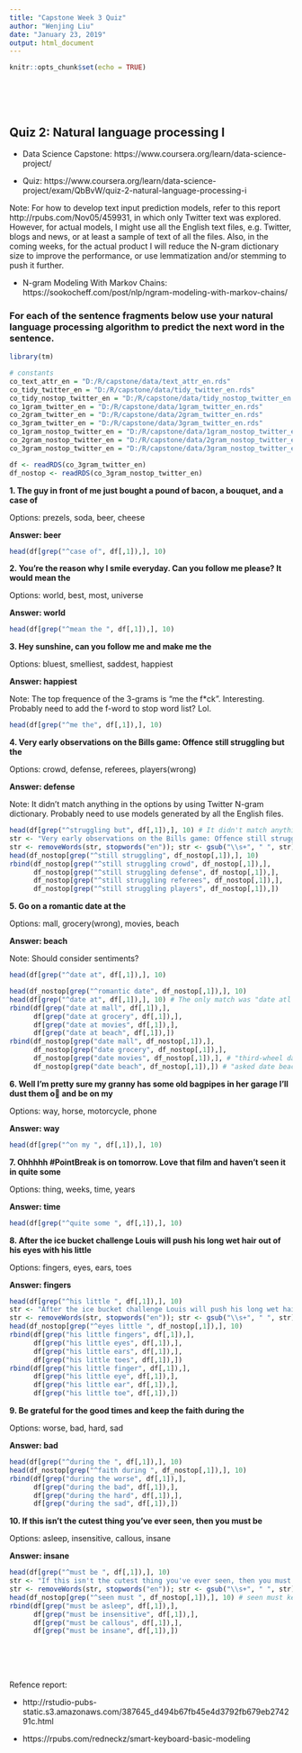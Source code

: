 ```yaml
---
title: "Capstone Week 3 Quiz"
author: "Wenjing Liu"
date: "January 23, 2019"
output: html_document
---
```


```r
knitr::opts_chunk$set(echo = TRUE)
```

<br><br><br>

## Quiz 2: Natural language processing I

* Data Science Capstone: https://www.coursera.org/learn/data-science-project/

* Quiz: https://www.coursera.org/learn/data-science-project/exam/QbBvW/quiz-2-natural-language-processing-i

Note: For how to develop text input prediction models, refer to this report http://rpubs.com/Nov05/459931, in which only Twitter text was explored. However, for actual models, I might use all the English text files, e.g. Twitter, blogs and news, or at least a sample of text of all the files. Also, in the coming weeks, for the actual product I will reduce the N-gram dictionary size to improve the performance, or use lemmatization and/or stemming to push it further.

* N-gram Modeling With Markov Chains: https://sookocheff.com/post/nlp/ngram-modeling-with-markov-chains/

### For each of the sentence fragments below use your natural language processing algorithm to predict the next word in the sentence.

```r
library(tm)

# constants
co_text_attr_en = "D:/R/capstone/data/text_attr_en.rds"
co_tidy_twitter_en = "D:/R/capstone/data/tidy_twitter_en.rds"
co_tidy_nostop_twitter_en = "D:/R/capstone/data/tidy_nostop_twitter_en.rds"
co_1gram_twitter_en = "D:/R/capstone/data/1gram_twitter_en.rds"
co_2gram_twitter_en = "D:/R/capstone/data/2gram_twitter_en.rds"
co_3gram_twitter_en = "D:/R/capstone/data/3gram_twitter_en.rds"
co_1gram_nostop_twitter_en = "D:/R/capstone/data/1gram_nostop_twitter_en.rds"
co_2gram_nostop_twitter_en = "D:/R/capstone/data/2gram_nostop_twitter_en.rds"
co_3gram_nostop_twitter_en = "D:/R/capstone/data/3gram_nostop_twitter_en.rds"

df <- readRDS(co_3gram_twitter_en)
df_nostop <- readRDS(co_3gram_nostop_twitter_en)
```

**1. The guy in front of me just bought a pound of bacon, a bouquet, and a case of**

Options: prezels, soda, beer, cheese

**Answer: beer**

```r
head(df[grep("^case of", df[,1]),], 10)
```

**2. You're the reason why I smile everyday. Can you follow me please? It would mean the**

Options: world, best, most, universe

**Answer: world**

```r
head(df[grep("^mean the ", df[,1]),], 10)
```

**3. Hey sunshine, can you follow me and make me the**

Options: bluest, smelliest, saddest, happiest

**Answer: happiest**

Note: The top frequence of the 3-grams is "me the f*ck". Interesting. Probably need to add the f-word to stop word list? Lol.

```r
head(df[grep("^me the", df[,1]),], 10)
```

**4. Very early observations on the Bills game: Offence still struggling but the**

Options: crowd, defense, referees, players(wrong)

**Answer: defense**

Note: It didn't match anything in the options by using Twitter N-gram dictionary. Probably need to use models generated by all the English files.

```r
head(df[grep("^struggling but", df[,1]),], 10) # It didn't match anything in the options.
str <- "Very early observations on the Bills game: Offence still struggling but the"
str <- removeWords(str, stopwords("en")); str <- gsub("\\s+", " ", str); str
head(df_nostop[grep("^still struggling", df_nostop[,1]),], 10)
rbind(df_nostop[grep("^still struggling crowd", df_nostop[,1]),], 
      df_nostop[grep("^still struggling defense", df_nostop[,1]),],
      df_nostop[grep("^still struggling referees", df_nostop[,1]),],
      df_nostop[grep("^still struggling players", df_nostop[,1]),])
```

**5. Go on a romantic date at the**

Options: mall, grocery(wrong), movies, beach

**Answer: beach**

Note: Should consider sentiments?

```r
head(df[grep("^date at", df[,1]),], 10)
```

```r
head(df_nostop[grep("^romantic date", df_nostop[,1]),], 10)
head(df[grep("^date at", df[,1]),], 10) # The only match was "date atl interview"
rbind(df[grep("date at mall", df[,1]),], 
      df[grep("date at grocery", df[,1]),],
      df[grep("date at movies", df[,1]),], 
      df[grep("date at beach", df[,1]),])
rbind(df_nostop[grep("date mall", df_nostop[,1]),], 
      df_nostop[grep("date grocery", df_nostop[,1]),],
      df_nostop[grep("date movies", df_nostop[,1]),], # "third-wheel date movies"
      df_nostop[grep("date beach", df_nostop[,1]),]) # "asked date beach"
```

**6. Well I'm pretty sure my granny has some old bagpipes in her garage I'll dust them o􀃗 and be on my**

Options: way, horse, motorcycle, phone

**Answer: way**

```r
head(df[grep("^on my ", df[,1]),], 10)
```

**7. Ohhhhh #PointBreak is on tomorrow. Love that film and haven't seen it in quite some**

Options: thing, weeks, time, years

**Answer: time**

```r
head(df[grep("^quite some ", df[,1]),], 10)
```

**8. After the ice bucket challenge Louis will push his long wet hair out of his eyes with his little**

Options: fingers, eyes, ears, toes

**Answer: fingers**

```r
head(df[grep("^his little ", df[,1]),], 10)
str <- "After the ice bucket challenge Louis will push his long wet hair out of his eyes with his little"
str <- removeWords(str, stopwords("en")); str <- gsub("\\s+", " ", str); str
head(df_nostop[grep("^eyes little ", df_nostop[,1]),], 10)
rbind(df[grep("his little fingers", df[,1]),], 
      df[grep("his little eyes", df[,1]),],
      df[grep("his little ears", df[,1]),], 
      df[grep("his little toes", df[,1]),])
rbind(df[grep("his little finger", df[,1]),], 
      df[grep("his little eye", df[,1]),],
      df[grep("his little ear", df[,1]),], 
      df[grep("his little toe", df[,1]),])
```

**9. Be grateful for the good times and keep the faith during the**

Options: worse, bad, hard, sad

**Answer: bad**

```r
head(df[grep("^during the ", df[,1]),], 10)
head(df_nostop[grep("^faith during ", df_nostop[,1]),], 10)
rbind(df[grep("during the worse", df[,1]),], 
      df[grep("during the bad", df[,1]),],
      df[grep("during the hard", df[,1]),], 
      df[grep("during the sad", df[,1]),])
```

**10. If this isn't the cutest thing you've ever seen, then you must be**

Options: asleep, insensitive, callous, insane

**Answer: insane**

```r
head(df[grep("^must be ", df[,1]),], 10)
str <- "If this isn't the cutest thing you've ever seen, then you must be"
str <- removeWords(str, stopwords("en")); str <- gsub("\\s+", " ", str); str
head(df_nostop[grep("^seen must ", df_nostop[,1]),], 10) # seen must keep
rbind(df[grep("must be asleep", df[,1]),], 
      df[grep("must be insensitive", df[,1]),],
      df[grep("must be callous", df[,1]),], 
      df[grep("must be insane", df[,1]),])
```

<br><br><br>

Refence report: 

* http://rstudio-pubs-static.s3.amazonaws.com/387645_d494b67fb45e4d3792fb679eb274291c.html

* https://rpubs.com/redneckz/smart-keyboard-basic-modeling
